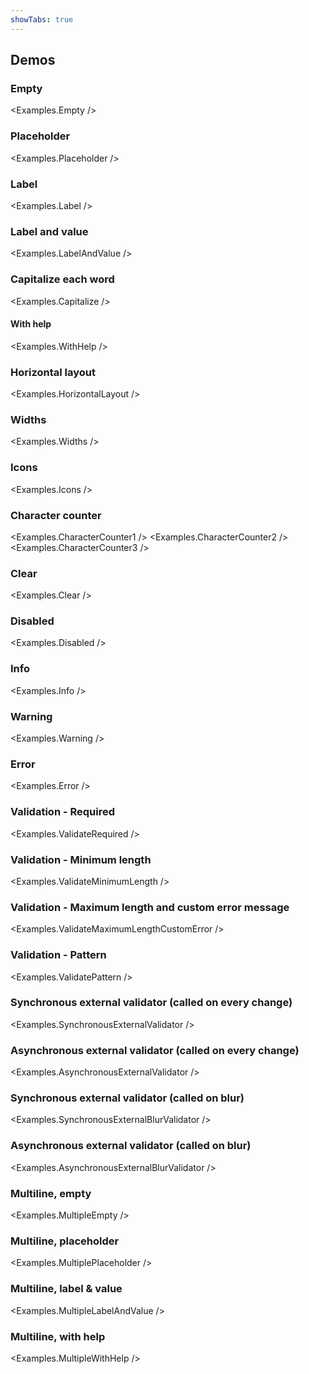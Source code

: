 ```yaml
---
showTabs: true
---
```



## Demos

### Empty

<Examples.Empty />

### Placeholder

<Examples.Placeholder />

### Label

<Examples.Label />

### Label and value

<Examples.LabelAndValue />

### Capitalize each word

<Examples.Capitalize />

#### With help

<Examples.WithHelp />

### Horizontal layout

<Examples.HorizontalLayout />

### Widths

<Examples.Widths />

### Icons

<Examples.Icons />

### Character counter

<Examples.CharacterCounter1 />
<Examples.CharacterCounter2 />
<Examples.CharacterCounter3 />

### Clear

<Examples.Clear />

### Disabled

<Examples.Disabled />

### Info

<Examples.Info />

### Warning

<Examples.Warning />

### Error

<Examples.Error />

### Validation - Required

<Examples.ValidateRequired />

### Validation - Minimum length

<Examples.ValidateMinimumLength />

### Validation - Maximum length and custom error message

<Examples.ValidateMaximumLengthCustomError />

### Validation - Pattern

<Examples.ValidatePattern />

### Synchronous external validator (called on every change)

<Examples.SynchronousExternalValidator />

### Asynchronous external validator (called on every change)

<Examples.AsynchronousExternalValidator />

### Synchronous external validator (called on blur)

<Examples.SynchronousExternalBlurValidator />

### Asynchronous external validator (called on blur)

<Examples.AsynchronousExternalBlurValidator />

### Multiline, empty

<Examples.MultipleEmpty />

### Multiline, placeholder

<Examples.MultiplePlaceholder />

### Multiline, label & value

<Examples.MultipleLabelAndValue />

### Multiline, with help

<Examples.MultipleWithHelp />
